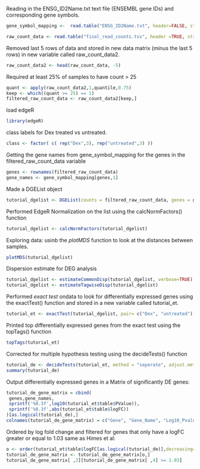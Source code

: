 Reading in the ENSG_ID2Name.txt text file (ENSEMBL gene IDs) and corresponding gene symbols. 
```r
gene_symbol_mapping <-  read.table("ENSG_ID2Name.txt", header=FALSE, stringsAsFactors = FALSE, row.names = 1)
```

```r
raw_count_data <- read.table("final_read_counts.tsv", header =TRUE, stringsAsFactors = TRUE, row.names=1)
```


Removed last 5 rows of data and stored in new data matrix (minus the last 5 rows) in new variable called raw_count_data2. 
```r
raw_count_data2 <- head(raw_count_data, -5)

```


Required at least 25% of samples to have count > 25 

```r
quant <- apply(raw_count_data2,1,quantile,0.75)
keep <- which((quant >= 25) == 1)
filtered_raw_count_data <- raw_count_data2[keep,]
```

load edgeR
```r
library(edgeR)
```

class labels for Dex treated vs untreated.  
```r
class <- factor( c( rep("Dex",3), rep("untreated",3) ))
```

Getting the gene names from gene_symbol_mapping for the genes in the filtered_raw_count_data variable
```r
genes <- rownames(filtered_raw_count_data)
gene_names <- gene_symbol_mapping[genes,1]
```


Made a DGEList object 

```r
tutorial_dgelist <- DGEList(counts = filtered_raw_count_data, genes = gene_names, group = class)
```


Performed EdgeR Normalization on the list using the calcNormFactors() function
```r
tutorial_dgelist <- calcNormFactors(tutorial_dgelist)
```


Exploring data: usinb the *plotMDS* function to look at the distances between samples. 

```r
plotMDS(tutorial_dgelist)
```

 
Dispersion estimate for DEG analysis
```r
tutorial_dgelist <- estimateCommonDisp(tutorial_dgelist, verbose=TRUE) 
tutorial_dgelist <- estimateTagwiseDisp(tutorial_dgelist)  
```


Performed *exact test* ondata to look for differentially expressed genes using the exactTest() function and stored in a new variable called tutorial_et.
```r
tutorial_et <- exactTest(tutorial_dgelist, pair= c("Dex", "untreated"))
```

Printed top differentially expressed genes from the exact test using the topTags() function
```r
topTags(tutorial_et)
```


Corrected for multiple hypothesis testing using the decideTests() function
 
```r
tutorial_de <- decideTests(tutorial_et, method = "seperate", adjust.method = "fdr", p.value < 0.05)
summary(tutorial_de)
```


Output differentially expressed genes in a Matrix of significantly DE genes:
```r
tutorial_de_gene_matrix = cbind(
 genes,gene_names,
 sprintf('%0.3f',log10(tutorial_et$table$PValue)),
 sprintf('%0.3f',abs(tutorial_et$table$logFC))
)[as.logical(tutorial_de),] 
colnames(tutorial_de_gene_matrix) = c("Gene", "Gene_Name", "Log10_Pvalue", "Log_fold_change")
```

Ordered by log fold change and filtered for genes that only have a logFC greater or equal to 1.03 same as Himes et al: 
```r
o <- order(tutorial_et$table$logFC[as.logical(tutorial_de)],decreasing=TRUE)
tutorial_de_gene_matrix <- tutorial_de_gene_matrix[o,]
tutorial_de_gene_matrix[ ,2][tutorial_de_gene_matrix[ ,4] >= 1.03]
```

